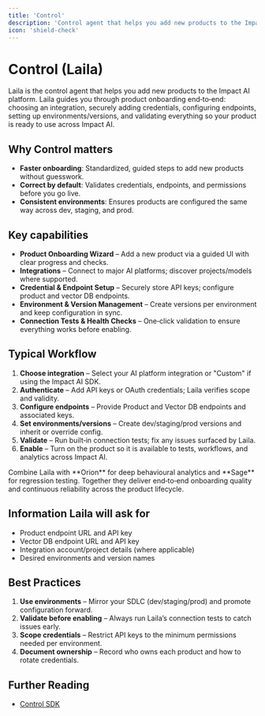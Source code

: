```yaml
---
title: 'Control'
description: 'Control agent that helps you add new products to the Impact AI platform'
icon: 'shield-check'
---
```


# Control (Laila)

Laila is the control agent that helps you add new products to the Impact AI platform. Laila guides you through product onboarding end‑to‑end: choosing an integration, securely adding credentials, configuring endpoints, setting up environments/versions, and validating everything so your product is ready to use across Impact AI.

## Why Control matters

- **Faster onboarding**: Standardized, guided steps to add new products without guesswork.
- **Correct by default**: Validates credentials, endpoints, and permissions before you go live.
- **Consistent environments**: Ensures products are configured the same way across dev, staging, and prod.

## Key capabilities

- **Product Onboarding Wizard** – Add a new product via a guided UI with clear progress and checks.
- **Integrations** – Connect to major AI platforms; discover projects/models where supported.
- **Credential & Endpoint Setup** – Securely store API keys; configure product and vector DB endpoints.
- **Environment & Version Management** – Create versions per environment and keep configuration in sync.
- **Connection Tests & Health Checks** – One‑click validation to ensure everything works before enabling.

## Typical Workflow

1. **Choose integration** – Select your AI platform integration or "Custom" if using the Impact AI SDK.
2. **Authenticate** – Add API keys or OAuth credentials; Laila verifies scope and validity.
3. **Configure endpoints** – Provide Product and Vector DB endpoints and associated keys.
4. **Set environments/versions** – Create dev/staging/prod versions and inherit or override config.
5. **Validate** – Run built‑in connection tests; fix any issues surfaced by Laila.
6. **Enable** – Turn on the product so it is available to tests, workflows, and analytics across Impact AI.

<Tip>
Combine Laila with **Orion** for deep behavioural analytics and **Sage** for regression testing. Together they deliver end‑to‑end onboarding quality and continuous reliability across the product lifecycle.
</Tip>

## Information Laila will ask for

- Product endpoint URL and API key
- Vector DB endpoint URL and API key
- Integration account/project details (where applicable)
- Desired environments and version names

## Best Practices

1. **Use environments** – Mirror your SDLC (dev/staging/prod) and promote configuration forward.
2. **Validate before enabling** – Always run Laila’s connection tests to catch issues early.
3. **Scope credentials** – Restrict API keys to the minimum permissions needed per environment.
4. **Document ownership** – Record who owns each product and how to rotate credentials.

## Further Reading

- [Control SDK](/quickstart)
